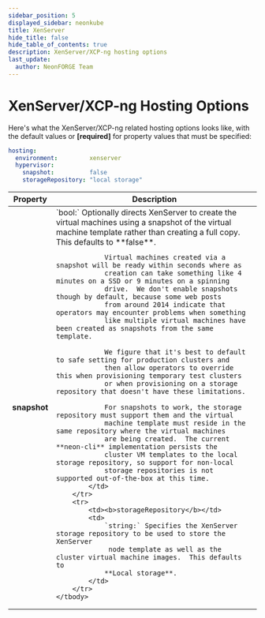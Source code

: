 ```yaml
---
sidebar_position: 5
displayed_sidebar: neonkube
title: XenServer
hide_title: false
hide_table_of_contents: true
description: XenServer/XCP-ng hosting options
last_update:
  author: NeonFORGE Team
---
```



# XenServer/XCP-ng Hosting Options

Here's what the XenServer/XCP-ng related hosting options looks like, with the
default values or **[required]** for property values that must be specified:

```yaml
hosting:
  environment:         xenserver
  hypervisor:
    snapshot:          false
    storageRepository: "local storage"
```

<table>
    <thead>
        <th>Property</th>
        <th>Description</th>
    </thead>
    <tbody>
        <tr>
            <td><b>snapshot</b></td>
            <td>
                `bool:` Optionally directs XenServer to create the virtual machines using a snapshot of
                the virtual machine template rather than creating a full copy.  This defaults to **false**.

                Virtual machines created via a snapshot will be ready within seconds where as
                creation can take something like 4 minutes on a SSD or 9 minutes on a spinning
                drive.  We don't enable snapshots though by default, because some web posts
                from around 2014 indicate that operators may encounter problems when something
                like multiple virtual machines have been created as snapshots from the same template.

                We figure that it's best to default to safe setting for production clusters and
                then allow operators to override this when provisioning temporary test clusters
                or when provisioning on a storage repository that doesn't have these limitations.

                For snapshots to work, the storage repository must support them and the virtual
                machine template must reside in the same repository where the virtual machines
                are being created.  The current **neon-cli** implementation persists the
                cluster VM templates to the local storage repository, so support for non-local
                storage repositories is not supported out-of-the-box at this time.
            </td>
        </tr>
        <tr>
            <td><b>storageRepository</b></td>
            <td>
                `string:` Specifies the XenServer storage repository to be used to store the XenServer
                 node template as well as the cluster virtual machine images.  This defaults to
                **Local storage**.
            </td>
        </tr>
    </tbody>

</table>
